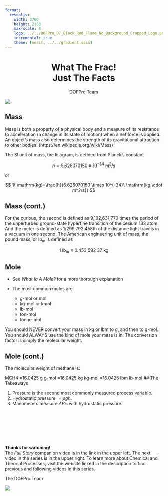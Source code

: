 ```yaml
---
format: 
  revealjs:
    width: 2700
    height: 2160
    max-scale: 8
    logo: ../../DOFPro_D7_Black_Red_Flame_No_Background_Cropped_Logo.png
    incremental: true
    theme: [serif, ../../gradient.scss]
---
```

# What The Frac!</br>Just The Facts {style="text-align: center;"}

::: {style="text-align: center;"}
DOFPro Team
:::

![](../../DOFPro_D7_Black_Red_Flame_No_Background_Cropped.png){.absolute left="22%" top="-50%"}

## Mass

Mass is both a property of a physical body and a measure of its
resistance to acceleration (a change in its state of motion) when a net
force is applied. An object's mass also determines the strength of its
gravitational attraction to other bodies. (https://en.wikipedia.org/wiki/Mass)

The SI unit of mass, the kilogram, is defined from Planck’s constant

$$h=6.626070150 \times 10^{-34}\ \mathrm{m^2/s}$$

or

$$ 1\ \mathrm{kg}=\frac{h}{6.626070150 \times 10^{-34}\ \mathrm{kg \cdot m^2/s}} $$

## Mass (cont.)

For the curious, the second is defined as 9,192,631,770 times the
period of the unperturbed ground-state hyperfine transition of the
cesium 133 atom. And the meter is defined as 1/299,792,458th of the
distance light travels in a vacuum in one second.
The American engineering unit of mass, the pound mass, or $\mathrm{lb_m}$ is
defined as

$$1\ \mathrm{lb_m} \equiv 0.453\ 592\ 37\ \mathrm{kg}$$

## Mole

- See *What Ia A Mole?* for a more thorough explanation

- The most common moles are
  - $\text{g-mol}$ or $\text{mol}$
  - $\text{kg-mol}$ or $\text{kmol}$
  - $\text{lb-mol}$
  - $\text{ton-mol}$
  - $\text{tonne-mol}$

You should NEVER convert your mass in kg or lbm to g, and then
to g-mol. You should ALWAYS use the kind of mole your mass is
in. The conversion factor is simply the molecular weight.

## Mole (cont.)

The molecular weight of methane is:

MCH4
=16.0425 g
g-mol
=16.0425 kg
kg-mol
=16.0425
lbm
lb-mol
## The Takeaways

1. Pressure is the second most commonly measured process variable.
2. Hydrostatic pressure $= \rho g h$.
3. Manometers measure $\Delta P$'s with hydrostatic pressure.


#
::: {.centered}
 </br></br></br></br></br>**Thanks for watching!** </br> The *Full Story* companion video is in the link in the upper left. The next video in the series is in the upper right. To learn more about Chemical and Thermal Processes, visit the website linked in the description to find previous and following videos in this series.
:::

::: {.absolute top=125% left=35%}
The DOFPro Team
:::

![](../../DOFPro_D7_Black_Red_Flame_No_Background_Cropped.png){.absolute left="20%" top="100%"}